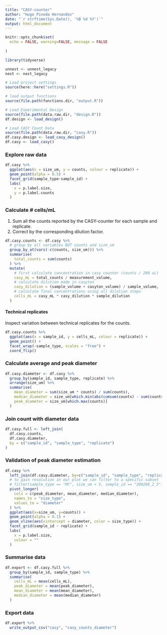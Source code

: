 ```yaml
---
title: "CASY-counter"
author: "Hugo Pineda Hernandez"
date: "`r strftime(Sys.Date(), '%B %d %Y')`"
output: html_document
---
```


```r
knitr::opts_chunk$set(
  echo = FALSE, warning=FALSE, message = FALSE
  
)

library(tidyverse)

unnest <- unnest_legacy
nest <- nest_legacy

```

```r
# Load project settings
source(here::here("settings.R"))

# load output functions
source(file.path(functions.dir, "output.R"))

# Load Experimental Design
source(file.path(data.raw.dir, "design.R"))
df.design <- load_design()

# Load CASY Count Data
source(file.path(data.raw.dir, "casy.R"))
df.casy.design <- load_casy_design()
df.casy <- load_casy()
```

### Explore raw data

```r
df.casy %>% 
  ggplot(aes(x = size_um, y = counts, colour = replicate)) +
  geom_point(alpha = 0.5) +
  facet_grid(sample_type~sample_id) +
  labs(
    x = p.label.size,
    y = p.label.counts
  ) 
```


### Calculate # cells/mL

1. Sum all the counts reported by the CASY-counter for each sample and replicate.
2. Correct by the corresponding dilution factor.

```r
df.casy.counts <- df.casy %>%
  # group by all variables BUT counts and size_um
  group_by_at(vars(-c(counts, size_um))) %>% 
  summarise(
    total_counts = sum(counts)
  ) %>% 
  mutate(
    # first calculate concentration in casy counter (counts / 200 uL)
    casy_mL = total_counts / measurement_volume,
    # calculate dilution made in casyton
    casy_dilution = (sample_volume + casyton_volume) / sample_volume,
    # calculate final concentrations using all dilution steps
    cells_mL = casy_mL * casy_dilution * sample_dilution
  )
```

#### Technical replicates

Inspect variation between technical replicates for the counts.

```r
df.casy.counts %>% 
  ggplot(aes(x = sample_id, y = cells_mL, colour = replicate)) +
  geom_point() +
  facet_wrap(~sample_type, scales = "free") +
  coord_flip()
```

### Calculate average and peak diameter

```r
df.casy.diameter <- df.casy %>%
  group_by(sample_id, sample_type, replicate) %>%
  arrange(size_um) %>%
  summarise(
    mean_diameter = sum(size_um * counts) / sum(counts),
    median_diameter = size_um[which.min(abs(cumsum(counts) - sum(counts) / 2))],
    peak_diameter = size_um[which.max(counts)]
  )
```


### Join count with diameter data

```r
df.casy.full <- left_join(
  df.casy.counts,
  df.casy.diameter,
  by = c("sample_id", "sample_type", "replicate")
)
```

### Validation of peak diameter estimation 

```r
df.casy %>%
  left_join(df.casy.diameter, by=c("sample_id", "sample_type", "replicate")) %>%
  # to gain resolution in our plot we can filter to a specific subset
  # filter(sample_type == "MC", size_um < 5, sample_id == "200206_2_5") %>%
  pivot_longer(
    cols = c(peak_diameter, mean_diameter, median_diameter),
    names_to = "size_type",
    values_to = "diameter"
  ) %>%
  ggplot(aes(x=size_um, y=counts)) +
  geom_point(alpha = 0.1) +
  geom_vline(aes(xintercept = diameter, color = size_type)) +
  facet_grid(sample_id ~ replicate) +
  labs(
    x = p.label.size,
    colour = ""
  )
```

### Summarise data

```r
df.export <- df.casy.full %>%
  group_by(sample_id, sample_type) %>%
  summarise(
    cells_mL = mean(cells_mL),
    peak_diameter = mean(peak_diameter),
    mean_diameter = mean(mean_diameter),
    median_diameter = mean(median_diameter)
  )
```

### Export data

```r
df.export %>%
  write_output_csv("casy", "casy_counts_diameter")
```

